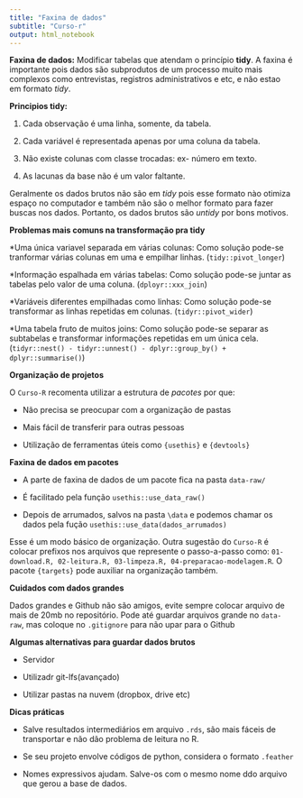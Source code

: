 ```yaml
---
title: "Faxina de dados"
subtitle: "Curso-r"
output: html_notebook
---
```


**Faxina de dados:** Modificar tabelas que atendam o princípio **tidy**. A faxina é importante pois dados são subprodutos de um processo muito mais complexos como entrevistas, registros administrativos e etc, e não estao em formato _tidy_.

**Principios tidy:**

1. Cada observação é uma linha, somente, da tabela.

2. Cada variável é representada apenas por uma coluna da tabela.

3. Não existe colunas com classe trocadas: ex- número em texto.

4. As lacunas da base não é um valor faltante.

Geralmente os dados brutos não são em _tidy_ pois esse formato nào otimiza espaço no computador e também não são o melhor formato para fazer buscas nos dados. Portanto, os dados brutos são _untidy_ por bons motivos.

**Problemas mais comuns na transformação pra tidy**

*Uma única variavel separada em várias colunas: Como solução pode-se tranformar várias colunas em uma e empilhar linhas. (`tidy::pivot_longer`)

*Informação espalhada em várias tabelas: Como solução pode-se juntar as tabelas pelo valor de uma coluna. (`dployr::xxx_join`)

*Variáveis diferentes empilhadas como linhas: Como solução pode-se transformar as linhas repetidas em colunas. (`tidyr::pivot_wider`)

*Uma tabela fruto de muitos joins: Como solução pode-se separar as subtabelas e transformar informações repetidas em um única cela. (`tidyr::nest() - tidyr::unnest() - dplyr::group_by() + dplyr::summarise()`)

**Organização de projetos**

O `Curso-R` recomenta utilizar a estrutura de *pacotes* por que:

* Não precisa se preocupar com a organização de pastas

* Mais fácil de transferir para outras pessoas

* Utilização de ferramentas úteis como `{usethis}` e `{devtools}`

**Faxina de dados em pacotes**

* A parte de faxina de dados de um pacote fica na pasta `data-raw/`

* É facilitado pela função `usethis::use_data_raw()`

* Depois de arrumados, salvos na pasta `\data` e podemos chamar os dados pela fução `usethis::use_data(dados_arrumados)`

Esse é um modo básico de organização. Outra sugestão do `Curso-R` é colocar prefixos nos arquivos que represente o passo-a-passo como: `01-download.R, 02-leitura.R, 03-limpeza.R, 04-preparacao-modelagem.R`. O pacote `{targets}` pode auxiliar na organização também.

**Cuidados com dados grandes**

Dados grandes e Github não são amigos, evite sempre colocar arquivo de mais de 20mb no repositório. Pode até guardar arquivos grande no `data-raw`, mas coloque no `.gitignore` para não upar para o Github

**Algumas alternativas para guardar dados brutos**

* Servidor

* Utilizadr git-lfs(avançado)

* Utilizar pastas na nuvem (dropbox, drive etc)

**Dicas práticas**

* Salve resultados intermediários em arquivo `.rds`, são mais fáceis de transportar e não dão problema de leitura no R.

* Se seu projeto envolve códigos de python, considera o formato `.feather`

* Nomes expressivos ajudam. Salve-os com o mesmo nome ddo arquivo que gerou a base de dados.
